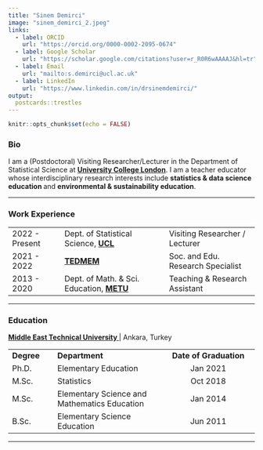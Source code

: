 ```yaml
---
title: "Sinem Demirci"
image: "sinem_demirci_2.jpeg"
links:
  - label: ORCID
    url: "https://orcid.org/0000-0002-2095-0674"
  - label: Google Scholar
    url: "https://scholar.google.com/citations?user=r_R0R6wAAAAJ&hl=tr"
  - label: Email
    url: "mailto:s.demirci@ucl.ac.uk"
  - label: LinkedIn
    url: "https://www.linkedin.com/in/drsinemdemirci/"
output:
  postcards::trestles
---
```


```r
knitr::opts_chunk$set(echo = FALSE)
```

### Bio

<p>I am a (Postdoctoral) Visiting Researcher/Lecturer in the Department of Statistical Science at <b> <a href = 'https://www.ucl.ac.uk/statistics/' target="_blank"> University College London</b></a>. I am a teacher educator whose interdisciplinary research interests include <b> statistics & data science education </b> and <b> environmental & sustainability education</b>.</p>

---

### Work Experience

|                   |                                                                                                                 | 
| :------           | :-------------                                                                                                  | :-----------
| 2022 - Present    | Dept. of Statistical Science, <b> <a href = 'https://www.ucl.ac.uk/statistics/' target="_blank"> UCL </b> </a>  |Visiting Researcher / Lecturer
| 2021 - 2022       | <b> <a href = 'https://tedmem.org' target="_blank"> TEDMEM </b> </a>                                            | Soc. and Edu. Research Specialist
| 2013 - 2020       | Dept. of Math. & Sci. Education, <b> <a href = 'https://metu.edu.tr' target="_blank"> METU </b> </a>            | Teaching & Research Assistant

---

### Education 


<b> <a href = 'https://metu.edu.tr' target="_blank"> Middle East Technical University </b> </a>  | Ankara, Turkey

|                   |                                                     |
| :--------         | :--------------------                              | :----------------:
| **Degree**        | **Department**                                      | **Date of Graduation**
| Ph.D.             | Elementary Education                                | Jan 2021
| M.Sc.             | Statistics                                          | Oct 2018
| M.Sc.             | Elementary Science and Mathematics Education        | Jan 2014
| B.Sc.             | Elementary Science Education                        | Jun 2011
---